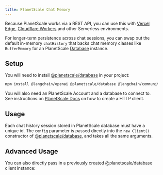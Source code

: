 ```yaml
---
title: PlanetScale Chat Memory
---
```


Because PlanetScale works via a REST API, you can use this with [Vercel Edge](https://vercel.com/docs/concepts/functions/edge-functions/edge-runtime), [Cloudflare Workers](https://developers.cloudflare.com/workers/) and other Serverless environments.

For longer-term persistence across chat sessions, you can swap out the default in-memory `chatHistory` that backs chat memory classes like `BufferMemory` for an PlanetScale [Database](https://planetscale.com/) instance.

## Setup

You will need to install [@planetscale/database](https://github.com/planetscale/database-js) in your project:


<IntegrationInstallTooltip/>

```bash npm
npm install @langchain/openai @planetscale/database @langchain/community @langchain/core
```

You will also need an PlanetScale Account and a database to connect to. See instructions on [PlanetScale Docs](https://planetscale.com/docs) on how to create a HTTP client.

## Usage

Each chat history session stored in PlanetScale database must have a unique id.
The `config` parameter is passed directly into the `new Client()` constructor of [@planetscale/database](https://planetscale.com/docs/tutorials/planetscale-serverless-driver), and takes all the same arguments.


<Planetscale />

## Advanced Usage

You can also directly pass in a previously created [@planetscale/database](https://planetscale.com/docs/tutorials/planetscale-serverless-driver) client instance:


<PlanetscaleAdvanced />
